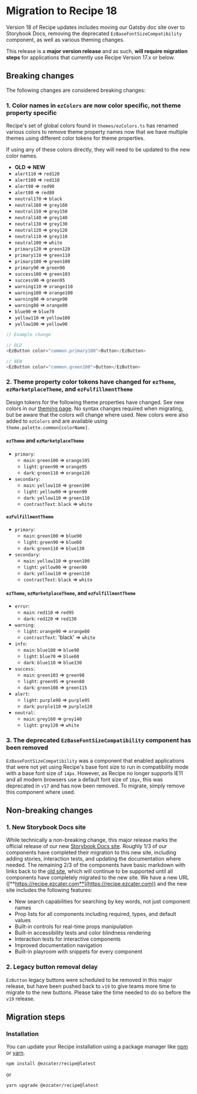 
<Meta title="Guides/Migration/v18" />
<TableOfContents />

# Migration to Recipe 18

Version 18 of Recipe updates includes moving our Gatsby doc site over to Storybook Docs, removing the deprecated `EzBaseFontSizeCompatibility` component, as well as various theming changes.

This release is a **major version release** and as such, **will require migration steps** for applications that currently use Recipe Version 17.x or below.

## Breaking changes

The following changes are considered breaking changes:

### 1. Color names in `ezColors` are now color specific, not theme property specific

Recipe's set of global colors found in `themes/ezColors.ts` has renamed various colors to remove theme property names now that we have multiple themes using different color tokens for theme properties.

If using any of these colors directly, they will need to be updated to the new color names.

- **OLD => NEW**
- <ColorSwatch color={ezPalette.red120} /> `alert110` => `red120`
- <ColorSwatch color={ezPalette.red110} /> `alert100` => `red110`
- <ColorSwatch color={ezPalette.red90} /> `alert90` => `red90`
- <ColorSwatch color={ezPalette.red80} /> `alert80` => `red80`
- <ColorSwatch color={ezPalette.black} /> `neutral170` => `black`
- <ColorSwatch color={ezPalette.grey160} /> `neutral160` => `grey160`
- <ColorSwatch color={ezPalette.grey150} /> `neutral150` => `grey150`
- <ColorSwatch color={ezPalette.grey140} /> `neutral140` => `grey140`
- <ColorSwatch color={ezPalette.grey130} /> `neutral130` => `grey130`
- <ColorSwatch color={ezPalette.grey120} /> `neutral120` => `grey120`
- <ColorSwatch color={ezPalette.grey110} /> `neutral110` => `grey110`
- <ColorSwatch color={ezPalette.white} /> `neutral100` => `white`
- <ColorSwatch color={ezPalette.green120} /> `primary120` => `green120`
- <ColorSwatch color={ezPalette.green110} /> `primary110` => `green110`
- <ColorSwatch color={ezPalette.green100} /> `primary100` => `green100`
- <ColorSwatch color={ezPalette.green90} /> `primary90` => `green90`
- <ColorSwatch color={ezPalette.green103} /> `success100` => `green103`
- <ColorSwatch color={ezPalette.green95} /> `success90` => `green95`
- <ColorSwatch color={ezPalette.orange110} /> `warning110` => `orange110`
- <ColorSwatch color={ezPalette.orange100} /> `warning100` => `orange100`
- <ColorSwatch color={ezPalette.orange90} /> `warning90` => `orange90`
- <ColorSwatch color={ezPalette.orange80} /> `warning80` => `orange80`
- <ColorSwatch color={ezPalette.blue70} /> `blue90` => `blue70`
- <ColorSwatch color={ezPalette.yellow100} /> `yellow110` => `yellow100`
- <ColorSwatch color={ezPalette.yellow90} /> `yellow100` => `yellow90`

```js
// Example change

// OLD
<EzButton color="common.primary100">Button</EzButton>

// NEW
<EzButton color="common.green100">Button</EzButton>
```

### 2. Theme property color tokens have changed for `ezTheme`, `ezMarketplaceTheme`, and `ezFulfillmentTheme`

Design tokens for the following theme properties have changed. See new colors in our [theming page](?path=/docs/guides-theming--docs#colors). No syntax changes required when migrating, but be aware that the colors will change where used. New colors were also added to `ezColors` and are available using `theme.palette.common[colorName]`.

#### `ezTheme` and `ezMarketplaceTheme`

- `primary`:
  - `main`: <ColorSwatch color={ezPalette.green100} /> `green100` => <ColorSwatch color={ezPalette.orange105} /> `orange105`
  - `light`: <ColorSwatch color={ezPalette.green90} /> `green90` => <ColorSwatch color={ezPalette.orange95} /> `orange95`
  - `dark`: <ColorSwatch color={ezPalette.green110} /> `green110` => <ColorSwatch color={ezPalette.orange120} /> `orange120`
- `secondary`:
  - `main`: <ColorSwatch color={ezPalette.yellow110} /> `yellow110` => <ColorSwatch color={ezPalette.green100} /> `green100`
  - `light`: <ColorSwatch color={ezPalette.yellow90} /> `yellow90` => <ColorSwatch color={ezPalette.green90} /> `green90`
  - `dark`: <ColorSwatch color={ezPalette.yellow110} /> `yellow110` => <ColorSwatch color={ezPalette.green110} /> `green110`
  - `contrastText`: <ColorSwatch color={ezPalette.black} /> `black` => <ColorSwatch color={ezPalette.white} /> `white`

#### `ezFulfillmentTheme`

- `primary`:
  - `main`: <ColorSwatch color={ezPalette.green100} /> `green100` => <ColorSwatch color={ezPalette.blue90} /> `blue90`
  - `light`: <ColorSwatch color={ezPalette.green90} /> `green90` => <ColorSwatch color={ezPalette.blue60} /> `blue60`
  - `dark`: <ColorSwatch color={ezPalette.green110} /> `green110` => <ColorSwatch color={ezPalette.blue130} /> `blue130`
- `secondary`:
  - `main`: <ColorSwatch color={ezPalette.yellow110} /> `yellow110` => <ColorSwatch color={ezPalette.green100} /> `green100`
  - `light`: <ColorSwatch color={ezPalette.yellow90} /> `yellow90` => <ColorSwatch color={ezPalette.green90} /> `green90`
  - `dark`: <ColorSwatch color={ezPalette.yellow110} /> `yellow110` => <ColorSwatch color={ezPalette.green110} /> `green110`
  - `contrastText`: <ColorSwatch color={ezPalette.black} /> `black` => <ColorSwatch color={ezPalette.white} /> `white`

#### `ezTheme`, `ezMarketplaceTheme`, and `ezFulfillmentTheme`

- `error`:
  - `main`: <ColorSwatch color={ezPalette.red110} /> `red110` => <ColorSwatch color={ezPalette.red95} /> `red95`
  - `dark`: <ColorSwatch color={ezPalette.red120} /> `red120` => <ColorSwatch color={ezPalette.red130} /> `red130`
- `warning`:
  - `light`: <ColorSwatch color={ezPalette.orange90} /> `orange90` => <ColorSwatch color={ezPalette.orange80} /> `orange80`
  - `contrastText`: <ColorSwatch color={ezPalette.black} /> 'black' => <ColorSwatch color={ezPalette.white} /> `white`
- `info`:
  - `main`: <ColorSwatch color={ezPalette.blue100} /> `blue100` => <ColorSwatch color={ezPalette.blue90} /> `blue90`
  - `light`: <ColorSwatch color={ezPalette.blue70} /> `blue70` => <ColorSwatch color={ezPalette.blue60} /> `blue60`
  - `dark`: <ColorSwatch color={ezPalette.blue110} /> `blue110` => <ColorSwatch color={ezPalette.greenblue130100} /> `blue130`
- `success`:
  - `main`: <ColorSwatch color={ezPalette.green103} /> `green103` => <ColorSwatch color={ezPalette.green98} /> `green98`
  - `light`: <ColorSwatch color={ezPalette.green95} /> `green95` => <ColorSwatch color={ezPalette.green80} /> `green80`
  - `dark`: <ColorSwatch color={ezPalette.green108} /> `green108` => <ColorSwatch color={ezPalette.green115} /> `green115`
- `alert`:
  - `light`: <ColorSwatch color={ezPalette.purple90} /> `purple90` => <ColorSwatch color={ezPalette.purple95} /> `purple95`
  - `dark`: <ColorSwatch color={ezPalette.purple110} /> `purple110` => <ColorSwatch color={ezPalette.purple120} /> `purple120`
- `neutral`:
  - `main`: <ColorSwatch color={ezPalette.grey160} /> `grey160` => <ColorSwatch color={ezPalette.grey140} /> `grey140`
  - `light`: <ColorSwatch color={ezPalette.grey120} /> `grey120` => <ColorSwatch color={ezPalette.white} /> `white`

### 3. The deprecated `EzBaseFontSizeCompatibility` component has been removed

`EzBaseFontSizeCompatibility` was a component that enabled applications that were not yet using Recipe's base font size to run in compatibility mode with a base font size of `14px`. However, as Recipe no longer supports IE11 and all modern browsers use a default font size of `16px`, this was deprecated in `v17` and has now been removed. To migrate, simply remove this component where used.

## Non-breaking changes

### 1. New Storybook Docs site

While technically a non-breaking change, this major release marks the official release of our new [Storybook Docs site](https://recipe.ezcater.com). Roughly 1/3 of our components have completed their migration to this new site, including adding stories, interaction tests, and updating the documentation where needed. The remaining 2/3 of the components have basic markdown with links back to the [old site](https://ezcater.github.io/recipe/), which will continue to be supported until all components have completely migrated to the new site. We have a new URL ([**https://recipe.ezcater.com**](https://recipe.ezcater.com)) and the new site includes the following features:

- New search capabilities for searching by key words, not just component names
- Prop lists for all components including required, types, and default values
- Built-in controls for real-time props manipulation
- Built-in accessibility tests and color blindness rendering
- Interaction tests for interactive components
- Improved documentation navigation
- Built-in playroom with snippets for every component

### 2. Legacy button removal delay

`EzButton` legacy buttons were scheduled to be removed in this major release, but have been pushed back to `v19` to give teams more time to migrate to the new buttons. Please take the time needed to do so before the `v19` release.

## Migration steps

### Installation

You can update your Recipe installation using a package manager like [npm](https://docs.npmjs.com/cli/v6/commands/npm) or [yarn](https://classic.yarnpkg.com/lang/en/).

```term
npm install @ezcater/recipe@latest
```

or

```term
yarn upgrade @ezcater/recipe@latest
```
